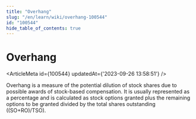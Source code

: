 ```yaml
---
title: "Overhang"
slug: "/en/learn/wiki/overhang-100544"
id: "100544"
hide_table_of_contents: true
---
```



# Overhang

<ArticleMeta id={100544} updatedAt={'2023-09-26 13:58:51'} />
<div className='border-solid border-b border-t-0 my-4 border-[var(--ifm-color-gray-300)]' />

Overhang is a measure of the potential dilution of stock shares due to possible awards of stock-based compensation. It is usually represented as a percentage and is calculated as stock options granted plus the remaining options to be granted divided by the total shares outstanding ((SO+RO)/TSO).
